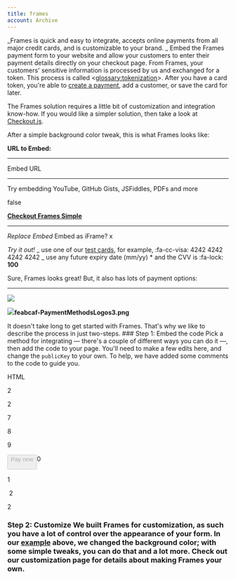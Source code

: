 ```yaml
---
title: frames
account: Archive
---
```


_Frames is quick and easy to integrate, accepts online payments from all major credit cards, and is customizable to your brand. _ Embed the Frames payment form to your website and allow your customers to enter their payment details directly on your checkout page. From Frames, your customers' sensitive information is processed by us and exchanged for a token. This process is called <<glossary:tokenization>>. After you have a card token, you're able to [create a payment](doc:payments-quickstart), add a customer, or save the card for later.

The Frames solution requires a little bit of customization and integration know-how. If you would like a simpler solution, then take a look at [Checkout.js](doc:checkoutjs).

After a simple background color tweak, this is what Frames looks like:

**URL to Embed:**

---

Embed URL

---

Try embedding YouTube, GitHub Gists, JSFiddles, PDFs and more

false

**[Checkout Frames Simple](https://s3-eu-west-1.amazonaws.com/cko-website-keystone/readme-docs/checkout_frames_simple.html)**

---

_Replace Embed_ Embed as iFrame? x

_Try it out!_ _ use one of our [test cards](doc:testing#section-test-card-numbers), for example, :fa-cc-visa: <span class="card-number">4242 4242 4242 4242</span> _ use any future expiry date (mm/yy) \* and the CVV is :fa-lock: **100**

Sure, Frames looks great! But, it also has lots of payment options:

---

![](https://files.readme.io/a930e96-feabcaf-PaymentMethodsLogos3.png)

![](https://files.readme.io/a930e96-feabcaf-PaymentMethodsLogos3.png)**feabcaf-PaymentMethodsLogos3.png**

It doesn't take long to get started with Frames. That's why we like to describe the process in just two-steps. ### <span class="step\_hl">Step 1:</span> Embed the code Pick a method for integrating — there's a couple of different ways you can do it —, then add the code to your page. You'll need to make a few edits here, and change the `publicKey` to your own. To help, we have added some comments to the code to guide you.

HTML

2

<body>

2

 <!-- add frames script -->

<script src="https://cdn.checkout.com/js/frames.js"></script>

 <form id="payment-form" method="POST" action="https://merchant.com/charge-card">

 <div class="frames-container">

 <!-- form will be added here -->

7

 </div>

8

 <!-- add submit button -->

9

<button id="pay-now-button" type="submit" disabled>
Pay now

</button>0

 </form>
1

​
2

 <script>
 var paymentForm = document.getElementById('payment-form');

 var payNowButton = document.getElementById('pay-now-button');

​

 Frames.init({
7

 publicKey: 'pk\_test\_6ff46046-30af-41d9-bf58-929022d2cd14',
8

 containerSelector: '.frames-container',
9

 cardValidationChanged: function() {

20

 // if all fields contain valid information, the Pay now

21

 // button will be enabled and the form can be submitted

22

 payNowButton.disabled = !Frames.isCardValid();

23

 },

24

 cardSubmitted: function() {

25

 payNowButton.disabled = true;

26

 // display loader

27

 },

28

 cardTokenised: function(event) {

29

 var cardToken = event.data.cardToken;

30

 Frames.addCardToken(paymentForm, cardToken)

31

 paymentForm.submit()

32

 },

33

 cardTokenisationFailed: function(event) {

34

 // catch the error

35

 }

36

 });

37

 paymentForm.addEventListener('submit', function(event) {

38

 event.preventDefault();

39

 Frames.submitCard();
0

 });
1

 </script>

2

</body>

### <span class="step\_hl">Step 2:</span> Customize We built Frames for customization, as such you have a lot of control over the appearance of your form. In our [example](doc:frames#section-frames-demo) above, we changed the background color; with some simple tweaks, you can do that and a lot more. Check out our customization page for details about making Frames your own.
